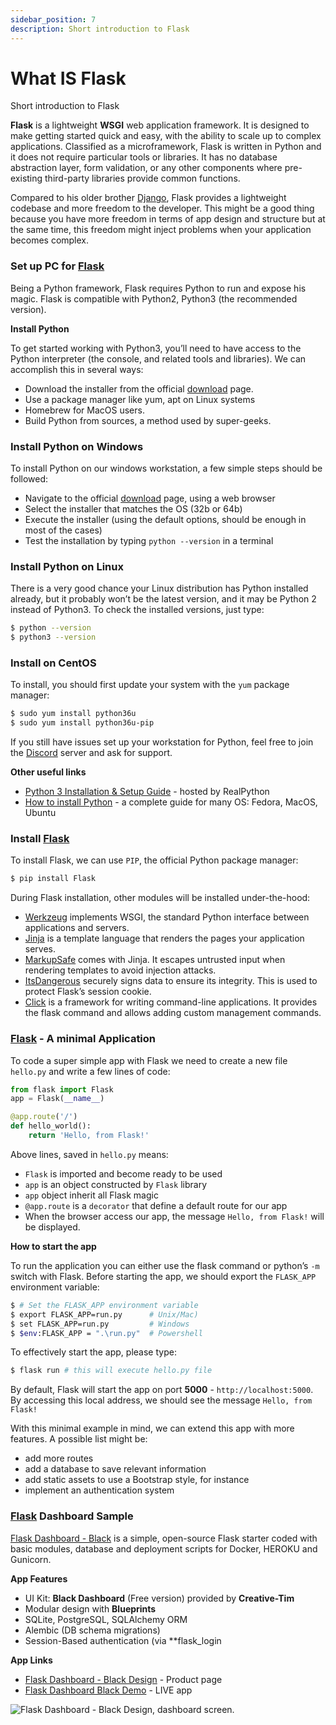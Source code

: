 ```yaml
---
sidebar_position: 7
description: Short introduction to Flask
---
```


# What IS Flask

<SubHeading>Short introduction to Flask</SubHeading>

**Flask** is a lightweight **WSGI** web application framework. It is designed to make getting started quick and easy, with the ability to scale up to complex applications. Classified as a microframework, Flask is written in Python and it does not require particular tools or libraries. It has no database abstraction layer, form validation, or any other components where pre-existing third-party libraries provide common functions.

Compared to his older brother [Django](https://www.djangoproject.com/), Flask provides a lightweight codebase and more freedom to the developer. This might be a good thing because you have more freedom in terms of app design and structure but at the same time, this freedom might inject problems when your application becomes complex.

### Set up PC for [Flask](https://palletsprojects.com/p/flask/)

Being a Python framework, Flask requires Python to run and expose his magic. Flask is compatible with Python2, Python3 (the recommended version).

**Install Python**

To get started working with Python3, you’ll need to have access to the Python interpreter (the console, and related tools and libraries). We can accomplish this in several ways:

- Download the installer from the official [download](https://www.python.org/downloads/) page.
- Use a package manager like yum, apt on Linux systems
- Homebrew for MacOS users.
- Build Python from sources, a method used by super-geeks.

### Install Python on Windows

To install Python on our windows workstation, a few simple steps should be followed:

- Navigate to the official [download](https://www.python.org/downloads/) page, using a web browser
- Select the installer that matches the OS (32b or 64b)
- Execute the installer (using the default options, should be enough in most of the cases)
- Test the installation by typing `python --version` in a terminal

### Install Python on Linux

There is a very good chance your Linux distribution has Python installed already, but it probably won’t be the latest version, and it may be Python 2 instead of Python3. To check the installed versions, just type:

```bash
$ python --version
$ python3 --version
```

### Install on CentOS

To install, you should first update your system with the `yum` package manager:

```bash
$ sudo yum install python36u
$ sudo yum install python36u-pip
```

If you still have issues set up your workstation for Python, feel free to join the [Discord](https://discord.gg/fZC6hup) server and ask for support.

**Other useful links**

- [Python 3 Installation & Setup Guide](https://realpython.com/installing-python/) - hosted by RealPython
- [How to install Python](https://realpython.com/installing-python/) - a complete guide for many OS: Fedora, MacOS, Ubuntu

### Install [Flask](https://palletsprojects.com/p/flask/)

To install Flask, we can use `PIP`, the official Python package manager:

```bash
$ pip install Flask
```

During Flask installation, other modules will be installed under-the-hood:

- [Werkzeug](https://palletsprojects.com/p/werkzeug/) implements WSGI, the standard Python interface between applications and servers.
- [Jinja](https://palletsprojects.com/p/jinja/) is a template language that renders the pages your application serves.
- [MarkupSafe](https://palletsprojects.com/p/markupsafe/) comes with Jinja. It escapes untrusted input when rendering templates to avoid injection attacks.
- [ItsDangerous](https://palletsprojects.com/p/itsdangerous/) securely signs data to ensure its integrity. This is used to protect Flask’s session cookie.
- [Click](https://palletsprojects.com/p/click/) is a framework for writing command-line applications. It provides the flask command and allows adding custom management commands.

### [Flask](https://palletsprojects.com/p/flask/) - A minimal Application

To code a super simple app with Flask we need to create a new file `hello.py` and write a few lines of code:

```python
from flask import Flask
app = Flask(__name__)

@app.route('/')
def hello_world():
    return 'Hello, from Flask!'
```

Above lines, saved in `hello.py` means:

- `Flask` is imported and become ready to be used&#x20;
- `app` is an object constructed by `Flask` library
- `app` object inherit all Flask magic
- `@app.route` is a `decorator` that define a default route for our app
- When the browser access our app, the message `Hello, from Flask!` will be displayed.

**How to start the app**

To run the application you can either use the flask command or python’s `-m` switch with Flask. Before starting the app, we should export the `FLASK_APP` environment variable:

```bash
$ # Set the FLASK_APP environment variable
$ export FLASK_APP=run.py      # Unix/Mac)
$ set FLASK_APP=run.py         # Windows
$ $env:FLASK_APP = ".\run.py"  # Powershell
```

To effectively start the app, please type:

```bash
$ flask run # this will execute hello.py file
```

By default, Flask will start the app on port **5000** - `http://localhost:5000`. By accessing this local address, we should see the message `Hello, from Flask!`

With this minimal example in mind, we can extend this app with more features. A possible list might be:

- add more routes
- add a database to save relevant information&#x20;
- add static assets to use a Bootstrap style, for instance
- implement an authentication system&#x20;

### [Flask](https://palletsprojects.com/p/flask/) Dashboard Sample

[Flask Dashboard - Black](https://appseed.us/admin-dashboards/flask-dashboard-black) is a simple, open-source Flask starter coded with basic modules, database and deployment scripts for Docker, HEROKU and Gunicorn.

**App Features**

- UI Kit: **Black Dashboard** (Free version) provided by **Creative-Tim**
- Modular design with **Blueprints**
- SQLite, PostgreSQL, SQLAlchemy ORM
- Alembic (DB schema migrations)
- Session-Based authentication (via \*\*flask_login

**App Links**

- [Flask Dashboard - Black Design](https://appseed.us/admin-dashboards/flask-dashboard-black) - Product page
- [Flask Dashboard Black Demo](https://flask-dashboard-black.appseed.us/) - LIVE app

![Flask Dashboard - Black Design, dashboard screen.](https://raw.githubusercontent.com/app-generator/flask-black-dashboard/master/media/flask-black-dashboard-screen.png)

